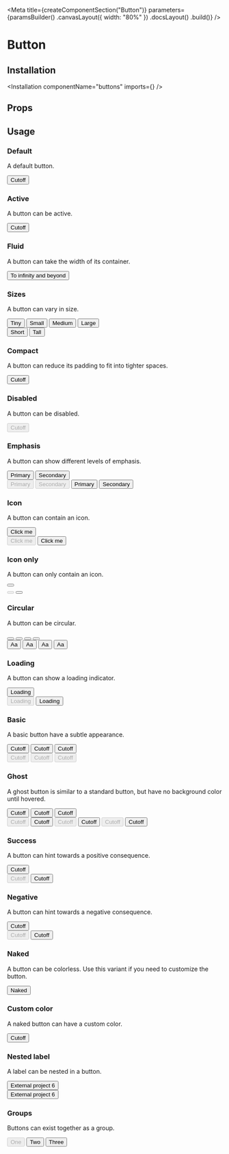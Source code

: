 
<Meta
    title={createComponentSection("Button")}
    parameters={paramsBuilder()
        .canvasLayout({ width: "80%" })
        .docsLayout(<ReactComponentsLayout semanticPath="/elements/button" />)
        .build()}
/>

# Button

## Installation

<Installation componentName="buttons" imports={<Imports />} />

## Props

<WarningMessage><HocWarning /></WarningMessage>

<div className="mt6">
    <Props
        componentsDefinitions={[
            { displayName: "Button", component: Button }
        ]}
    />
</div>

## Usage

### Default

A default button.

<Preview>
    <Story name="default">
        <Button type="button">Cutoff</Button>
    </Story>
</Preview>

### Active

A button can be active.

<Preview>
    <Story name="active">
        <Button type="button" active>Cutoff</Button>
    </Story>
</Preview>

### Fluid

A button can take the width of its container.

<Preview>
    <Story name="fluid">
        <Button type="button" fluid>To infinity and beyond</Button>
    </Story>
</Preview>

### Sizes

A button can vary in size.

<Preview>
    <Story name="sizes">
        <div>
            <div className="flex">
                <Button type="button" size="tiny">Tiny</Button>
                <Button type="button" size="small">Small</Button>
                <Button type="button" size="medium">Medium</Button>
                <Button type="button" size="large">Large</Button>
            </div>
            <div className="flex flex-row items-start">
                <Button type="button" className="short">Short</Button>
                <Button type="button" className="tall">Tall</Button>
            </div>
        </div>
    </Story>
</Preview>

### Compact

A button can reduce its padding to fit into tighter spaces.

<Preview>
    <Story name="compact">
        <Button type="button" compact>Cutoff</Button>
    </Story>
</Preview>

### Disabled

A button can be disabled.

<Preview>
    <Story name="disabled">
        <Button type="button" disabled>Cutoff</Button>
    </Story>
</Preview>

### Emphasis

A button can show different levels of emphasis.

<Preview>
    <Story name="emphasis">
        <div>
            <div className="flex">
                <Button type="button" primary>Primary</Button>
                <Button type="button" secondary>Secondary</Button>
            </div>
            <div className="flex">
                <Button type="button" primary disabled>Primary</Button>
                <Button type="button" secondary disabled>Secondary</Button>
                <Button type="button" primary active>Primary</Button>
                <Button type="button" secondary active>Secondary</Button>
            </div>
        </div>
    </Story>
</Preview>

### Icon

A button can contain an icon.

<Preview>
    <Story name="icon">
        <div>
            <div className="flex">
                <Button type="button" icon><SignoutIcon24 className="w6 h6 mr1" />Click me</Button>
            </div>
            <div className="flex">
                <Button type="button" icon disabled><SignoutIcon24 className="w6 h6 mr1" />Click me</Button>
                <Button type="button" icon active><SignoutIcon24 className="w6 h6 mr1" />Click me</Button>
            </div>
        </div>
    </Story>
</Preview>

### Icon only

A button can only contain an icon.

<Preview>
    <Story name="icon only">
        <div>
            <div className="flex">
                <Button type="button"><AddIcon className="flex w6 h6"/></Button>
            </div>
            <div className="flex">
                <Button type="button" disabled><AddIcon className="flex w6 h6"/></Button>
                <Button type="button" active><AddIcon className="flex w6 h6"/></Button>
            </div>
        </div>
    </Story>
</Preview>

### Circular

A button can be circular.

<Preview>
    <Story name="circular">
        <div>
            <div className="flex flex-row items-start">
                <Button type="button" icon circular size="tiny"><AddIcon className="flex w6 h6"/></Button>
                <Button type="button" icon circular size="small"><AddIcon className="flex w6 h6"/></Button>
                <Button type="button" icon circular><AddIcon className="flex w6 h6"/></Button>
                <Button type="button" icon circular size="large"><AddIcon className="flex w7 h7"/></Button>
            </div>
            <div className="flex flex-row items-start">
                <Button type="button" circular size="tiny">Aa</Button>
                <Button type="button" circular size="small">Aa</Button>
                <Button type="button" circular>Aa</Button>
                <Button type="button" circular size="large">Aa</Button>
            </div>
        </div>
    </Story>
</Preview>

### Loading

A button can show a loading indicator.

<Preview>
    <Story name="loading">
        <div>
            <div className="flex">
                <Button type="button" loading>Loading</Button>
            </div>
            <div className="flex">
                <Button type="button" disabled loading>Loading</Button>
                <Button type="button" active loading>Loading</Button>
            </div>
        </div>
    </Story>
</Preview>

### Basic

A basic button have a subtle appearance.

<Preview>
    <Story name="basic">
        <div>
            <div className="flex">
                <Button type="button" basic>Cutoff</Button>
                <Button type="button" basic primary>Cutoff</Button>
                <Button type="button" basic secondary>Cutoff</Button>
            </div>
            <div className="flex">
                <Button type="button" basic disabled>Cutoff</Button>
                <Button type="button" basic primary disabled>Cutoff</Button>
                <Button type="button" basic secondary disabled>Cutoff</Button>
            </div>
        </div>
    </Story>
</Preview>

### Ghost

A ghost button is similar to a standard button, but have no background color until hovered.

<Preview>
    <Story name="ghost">
        <div>
            <div className="flex">
                <Button type="button" ghost>Cutoff</Button>
                <Button type="button" ghost primary>Cutoff</Button>
                <Button type="button" ghost secondary>Cutoff</Button>
            </div>
            <div className="flex">
                <Button type="button" ghost disabled>Cutoff</Button>
                <Button type="button" ghost active>Cutoff</Button>
                <Button type="button" ghost disabled primary>Cutoff</Button>
                <Button type="button" ghost active primary>Cutoff</Button>
                <Button type="button" ghost disabled secondary>Cutoff</Button>
                <Button type="button" ghost active secondary>Cutoff</Button>
            </div>
        </div>
    </Story>
</Preview>

### Success

A button can hint towards a positive consequence.

<Preview>
    <Story name="success">
        <div>
            <div>
                <Button type="button" positive>Cutoff</Button>
            </div>
            <div className="flex">
                <Button type="button" positive disabled>Cutoff</Button>
                <Button type="button" positive active>Cutoff</Button>
            </div>
        </div>
    </Story>
</Preview>

### Negative

A button can hint towards a negative consequence.

<Preview>
    <Story name="negative">
        <div>
            <div>
                <Button type="button" negative>Cutoff</Button>
            </div>
            <div className="flex">
                <Button type="button" negative disabled>Cutoff</Button>
                <Button type="button" negative active>Cutoff</Button>
            </div>
        </div>
    </Story>
</Preview>

### Naked

A button can be colorless. Use this variant if you need to customize the button.

<Preview>
    <Story name="naked">
        <Button type="button" naked>Naked</Button>
    </Story>
</Preview>

### Custom color

A naked button can have a custom color.

<Preview>
    <Story name="custom colors">
        <div className="flex">
            <Button type="button" naked style={{ backgroundColor: "#FFF6E7", color: "var(--marine-500)", border: "1px solid #FEE9C3" }}>Cutoff</Button>
        </div>
    </Story>
</Preview>

### Nested label

A label can be nested in a button.

<Preview>
    <Story name="nested label">
        <div>
            <div>
                <Button type="button" basic compact>
                    <span className="mr2">External project</span>
                    <Label as="span" size="tiny" color="black">6</Label>
                </Button>
            </div>
            <div>
                <Button type="button" basic compact fluid>
                    <span className="flex-grow-1 tl">External project</span>
                    <Label as="span" size="tiny" color="black">6</Label>
                </Button>
            </div>
        </div>
    </Story>
</Preview>

### Groups

Buttons can exist together as a group.

<Preview>
    <Story name="groups">
        <div className="flex">
            <Button.Group basic toggle>
                <Button disabled type="button"><Label tag circular size="mini" empty color="red"/>One</Button>
                <Button icon type="button"><CalendarIcon24 className="w6 h6 mr1"/>Two</Button>
                <Button icon type="button" active><CalendarIcon24 className="w6 h6 mr1"/>Three</Button>
            </Button.Group>
        </div>
    </Story>
</Preview>
